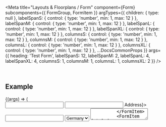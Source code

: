 
<Meta
  title="Layouts & Floorplans / Form"
  component={Form}
  subcomponents={{ FormGroup, FormItem }}
  argTypes={{
    children: { type: null },
    labelSpanS: { control: { type: 'number', min: 1, max: 12 } },
    labelSpanM: { control: { type: 'number', min: 1, max: 12 } },
    labelSpanL: { control: { type: 'number', min: 1, max: 12 } },
    labelSpanXL: { control: { type: 'number', min: 1, max: 12 } },
    columnsS: { control: { type: 'number', min: 1, max: 12 } },
    columnsM: { control: { type: 'number', min: 1, max: 12 } },
    columnsL: { control: { type: 'number', min: 1, max: 12 } },
    columnsXL: { control: { type: 'number', min: 1, max: 12 } },
    ...DocsCommonProps
  }}
  args={{
    heading: 'Test Form',
    labelSpanS: 12,
    labelSpanM: 2,
    labelSpanL: 4,
    labelSpanXL: 4,
    columnsS: 1,
    columnsM: 1,
    columnsL: 1,
    columnsXL: 2
  }}
/>

<DocsHeader />

<br />

## Example

<Canvas>
  <Story name="Default">
    {(args) => (
      <Form {...args}>
        <FormItem label={'Sole Form Item'}>
          <Input type={InputType.Text} />
        </FormItem>
        <FormGroup heading={'Personal Data'}>
          <FormItem label={'Name'}>
            <Input type={InputType.Text} />
          </FormItem>
          <FormItem label={<Label>Address</Label>}>
            <Input type={InputType.Text} />
          </FormItem>
          <FormItem label={'Country'}>
            <Select>
              <Option>Germany</Option>
              <Option>France</Option>
              <Option>Italy</Option>
            </Select>
          </FormItem>
          <FormItem label="Additional Comment">
            <TextArea rows={5} style={{ width: '210px' }} />
          </FormItem>
          <FormItem label={'Home address'}>
            <CheckBox checked />
          </FormItem>
        </FormGroup>
        <FormGroup heading={'Company Data'}>
          <FormItem label={'Company Name'}>
            <Input type={InputType.Text} />
          </FormItem>
          <FormItem label={'Company Address'}>
            <Input type={InputType.Text} />
          </FormItem>
          <FormItem label={'Company City'}>
            <Input type={InputType.Text} />
          </FormItem>
          <FormItem label={'Company Country'}>
            <Input type={InputType.Text} />
          </FormItem>
          <FormItem label={'Number of Employees'}>
            <Input type={InputType.Number} value={'5000'} disabled />
          </FormItem>
          <FormItem label={'Member of Partner Network'}>
            <CheckBox checked />
          </FormItem>
        </FormGroup>
        <FormGroup heading={'Marketing Data'}>
          <FormItem label={'Email'}>
            <Input type={InputType.Email} />
          </FormItem>
          <FormItem label="Company Email">
            <Input type={InputType.Email} />
          </FormItem>
          <FormItem label="I want to receive the newsletter">
            <CheckBox />
          </FormItem>
        </FormGroup>
      </Form>
    )}
  </Story>
</Canvas>

## Properties

<ArgsTable story="." />

### Usage Notes

Please note that the `FormGroup` and `FormItem` components are only used for calculating the final layout of the `Form`,
thus they don't accept any other props than the specified ones, especially no `className`, `style` or `ref`.
